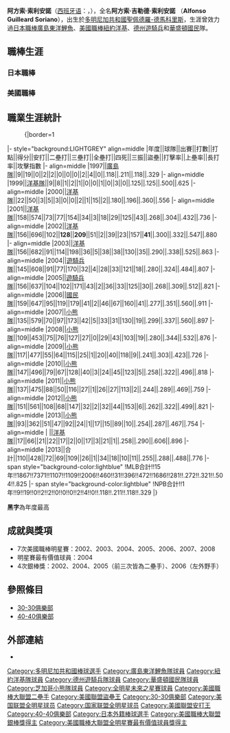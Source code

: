 {{Infobox MLB player|
name=阿方索·索利安諾|
bgcolor1=#083884|
bgcolor2=#EE1422|
textcolor1=white|
textcolor2=blue
name=阿方索·索利安諾|
image=Alfonso Soriano at bat.jpg|
width=320px|
position=左外野手| 
team=退休球員|
number=12|
bats=右|
throws=右|
birthdate={{birth date and age|1976|1|7}}|
debutyear=1999年9月14日|
debutteam=紐約洋基|
statyear=2013年8月14日|
stat1label=[[打擊率|打擊率]]|
stat1value=.272|
stat2label=[[全壘打|全壘打]]|
stat2value=396|
stat3label=[[打點|打點]]|
stat3value=1107|
stat4label=[[盜壘|盜壘]]|
stat4value=281|
teams=<nowiki></nowiki>
*[[廣島東洋鯉魚|廣島東洋鯉魚]]（1997）（[[日本職棒|日本職棒]]）
*[[紐約洋基|紐約洋基]]（1999－2003）
*[[德州遊騎兵|德州遊騎兵]]（2004－2005）
*[[華盛頓國民|華盛頓國民]]（2006）
*[[芝加哥小熊|芝加哥小熊]]（[[2007年美國職棒大聯盟球季|2007]]－[[2012年美國職棒大聯盟球季|2012]]）
*[[紐約洋基|紐約洋基]]（[[2013年美國職棒大聯盟球季|2013]]－[[2014年美國職棒大聯盟球季|2014]]）
}}
'''阿方索·索利安諾'''（[[西班牙语|西班牙语]]：'''{{lang|es|Alfonso Soriano}}'''，{{bd|1976年|1月7日|catIdx=S}}），全名'''阿方索·吉勒德·索利安諾''' （'''Alfonso Guilleard Soriano'''），出生於[[多明尼加共和國|多明尼加共和國]][[聖佩德羅-德馬科里斯|聖佩德羅-德馬科里斯]]，生涯曾效力過[[日本職棒|日本職棒]][[廣島東洋鯉魚|廣島東洋鯉魚]]、[[美國職棒大聯盟|美國職棒]][[紐約洋基|紐約洋基]]、[[德州遊騎兵|德州遊騎兵]]和[[華盛頓國民|華盛頓國民]]隊。

==職棒生涯==
===日本職棒===
===美國職棒===

==職業生涯統計==
:{|border=1
|- style="background:LIGHTGREY" align=middle 
|年度||球隊||出賽||打數||打點||得分||安打||二壘打||三壘打||全壘打||四死||三振||盜壘||打擊率||上壘率||長打率||攻擊指數
|- align=middle
|1997||[[廣島東洋鯉魚|廣島隊]]||9||19||0||2||2||0||0||0||2||4||0||.118||.211||.118||.329
|- align=middle
|1999||[[洋基隊|洋基隊]]||9||8||1||2||1||0||0||1||0||3||0||.125||.125||.500||.625
|- align=middle
|2000||[[洋基隊|洋基隊]]||22||50||3||5||3||0||0||2||1||15||2||.180||.196||.360||.556
|- align=middle
|2001||[[洋基隊|洋基隊]]||158||574||73||77||154||34||3||18||29||125||43||.268||.304||.432||.736
|- align=middle
|2002||[[洋基隊|洋基隊]]||156||696||102||'''128'''||'''209'''||51||2||39||23||157||'''41'''||.300||.332||.547||.880
|- align=middle
|2003||[[洋基隊|洋基隊]]||156||682||91||114||198||36||5||38||38||130||35||.290||.338||.525||.863
|- align=middle
|2004||[[遊騎兵隊|遊騎兵隊]]||145||608||91||77||170||32||4||28||33||121||18||.280||.324||.484||.807
|- align=middle
|2005||[[遊騎兵隊|遊騎兵隊]]||156||637||104||102||171||43||2||36||33||125||30||.268||.309||.512||.821
|- align=middle
|2006||[[國民隊|國民隊]]||159||647||95||119||179||41||2||46||67||160||41||.277||.351||.560||.911
|- align=middle
|2007||[[芝加哥小熊|小熊隊]]||135||579||70||97||173||42||5||33||31||130||19||.299||.337||.560||.897
|- align=middle
|2008||[[芝加哥小熊|小熊隊]]||109||453||75||76||127||27||0||29||43||103||19||.280||.344||.532||.876
|- align=middle
|2009||[[芝加哥小熊|小熊隊]]||117||477||55||64||115||25||1||20||40||118||9||.241||.303||.423||.726
|- align=middle
|2010||[[芝加哥小熊|小熊隊]]||147||496||79||67||128||40||3||24||45||123||5||.258||.322||.496||.818
|- align=middle
|2011||[[芝加哥小熊|小熊隊]]||137||475||88||50||116||27||1||26||27||113||2||.244||.289||.469||.759
|- align=middle
|2012||[[芝加哥小熊|小熊隊]]||151||561||108||68||147||32||2||32||44||153||6||.262||.322||.499||.821
|- align=middle
|2013||[[芝加哥小熊|小熊隊]]||93||362||51||47||92||24||1||17||15||89||10||.254||.287||.467||.754
|- align=middle
|    ||[[洋基隊|洋基隊]]||17||66||21||22||17||2||0||17||3||21||1||.258||.290||.606||.896
|- align=middle
|2013||合計||110||428||72||69||109||26||1||34||18||10||11||.255||.288||.488||.776
|- span style="background-color:lightblue"
!MLB合計!!15年!!1867!!7371!!1107!!1109!!2006!!460!!31!!396!!472!!1686!!281!!.272!!.321!!.504!!.825
|- span style="background-color:lightblue"
!NPB合計!!1年!!9!!19!!0!!2!!2!!0!!0!!0!!2!!4!!0!!.118!!.211!!.118!!.329
|}


'''黑字'''為年度最高

==成就與獎項==
*7次美國職棒明星賽：2002、2003、2004、2005、2006、2007、2008
*明星賽最有價值球員：2004
*4次銀棒獎：2002、2004、2005（前三次皆為二壘手）、2006（左外野手）

==參照條目==
* [[30-30俱樂部|30-30俱樂部]]
* [[40-40俱樂部|40-40俱樂部]]

==外部連結==
{{commonscat|Alfonso Soriano}}
*{{Baseballstats | mlb=150093 | espn=3993 | br=s/soriaal01 | fangraphs=847 | cube=S/Alfonso-Soriano}}

{{start box}}
{{s-awards}}
{{succession box | [[鈴木一朗|鈴木一朗]] | [[卡爾·克勞福|卡爾·克勞福]] | [[美國職棒大聯盟盜壘王|美國職棒大聯盟盜壘王]] | 2002年}}
{{succession box | [[曼尼·拉米瑞茲|曼尼·拉米瑞茲]] | [[埃德加·馬丁尼茲|埃德加·馬丁尼茲]] | [[美國聯盟單月最佳球員|美國聯盟單月最佳球員]] | 2003年4月}}
{{succession box | [[艾力士·羅德里奎茲|艾力士·羅德里奎茲]] | [[卡洛斯·貝爾川|卡洛斯·貝爾川]] | [[美國聯盟單月最佳球員|美國聯盟單月最佳球員]] | 2003年9月}}
{{succession box | [[蓋瑞·安德森|蓋瑞·安德森]] | [[米格爾·特哈達|米格爾·特哈達]]  | [[美國職棒大聯盟明星賽最有價值球員獎|明星賽最有價值球員]] | 2004年}}  
{{succession box | {{link-en|布瑞特·布恩|Bret Boone}} | [[羅賓森·坎諾|羅賓森·坎諾]] | [[美國職棒大聯盟銀棒獎|美國聯盟銀棒獎]] (2B) | 2004年－2005年}} 
{{succession box | [[安德魯·瓊斯|安德魯·瓊斯]]、[[卡洛斯·李|卡洛斯·李]]、[[米格爾·卡布瑞拉|米格爾·卡布瑞拉]] | [[卡洛斯·李|卡洛斯·李]] | [[美國職棒大聯盟銀棒獎|國家聯盟銀棒獎]] (OF) | 2006年}}
{{succession box | [[普林斯·菲爾德|普林斯·菲爾德]] | [[萊恩·布勞恩|萊恩·布勞恩]] | [[國家聯盟每月最佳球員|國家聯盟每月最佳球員]] | 2007年6月}}  
{{end box}}
{{Major League Baseball All-Star Game MVPs}}
{{30－30俱樂部}}
{{Authority control}}

{{DEFAULTSORT:Soriano, Alfonso}}
[[Category:多明尼加共和國棒球選手|Category:多明尼加共和國棒球選手]]
[[Category:廣島東洋鯉魚隊球員|Category:廣島東洋鯉魚隊球員]]
[[Category:紐約洋基隊球員|Category:紐約洋基隊球員]]
[[Category:德州遊騎兵隊球員|Category:德州遊騎兵隊球員]]
[[Category:華盛頓國民隊球員|Category:華盛頓國民隊球員]]
[[Category:芝加哥小熊隊球員|Category:芝加哥小熊隊球員]]
[[Category:全明星未來之星賽球員|Category:全明星未來之星賽球員]]
[[Category:美國職棒大聯盟二壘手|Category:美國職棒大聯盟二壘手]]
[[Category:美國聯盟盜壘王|Category:美國聯盟盜壘王]]
[[Category:30-30俱樂部|Category:30-30俱樂部]]
[[Category:美国联盟全明星球员|Category:美国联盟全明星球员]]
[[Category:国家联盟全明星球员|Category:国家联盟全明星球员]]
[[Category:美國聯盟安打王|Category:美國聯盟安打王]]
[[Category:40-40俱樂部|Category:40-40俱樂部]]
[[Category:日本外籍棒球選手|Category:日本外籍棒球選手]]
[[Category:美國職棒大聯盟銀棒獎得主|Category:美國職棒大聯盟銀棒獎得主]]
[[Category:美國職棒大聯盟全明星賽最有價值球員獎得主|Category:美國職棒大聯盟全明星賽最有價值球員獎得主]]
